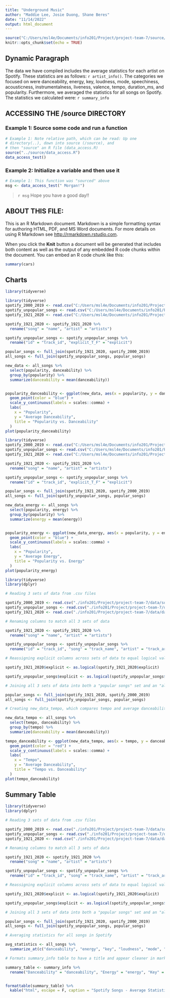 ```yaml
---
title: "Underground Music"
author: "Maddie Lee, Josie Duong, Shane Beres"
date: "11/14/2022"
output: html_document
---
```



```r
source("C:/Users/msl4e/Documents/info201/Project/project-team-7/source/Summary_Info.R")
knitr::opts_chunk$set(echo = TRUE)
```
## Dynamic Paragraph

The data we have compiled includes the average statistics for each artist on Spotify. These statistics are as follows: `r artist_info()`. The categories we focused on were danceability, energy, key, loudness, mode, speechiness, acousticness, instrumentalness, liveness, valence, tempo, duration_ms, and popularity. Furthermore, we averaged the statistics for all songs on Spotify. The statistics we calculated were: `r summary_info`

## ACCESSING THE /source DIRECTORY
### Example 1: Source some code and run a function
```r
# Example 1: Note relative path, which can be read: Up one
# directory(..), down into source (/source), and 
# then "source" an R file (data_access.R)
source("../source/data_access.R")
data_access_test()
```

### Example 2: Initialize a variable and then use it
```r
# Example 1: This function was "sourced" above
msg <- data_access_test(" Morgan!")
```

> `r msg` Hope you have a good day!! 

## ABOUT THIS FILE: 

This is an R Markdown document. Markdown is a simple formatting syntax for authoring HTML, PDF, and MS Word documents. For more details on using R Markdown see <http://rmarkdown.rstudio.com>.

When you click the **Knit** button a document will be generated that includes both content as well as the output of any embedded R code chunks within the document. You can embed an R code chunk like this:

```r
summary(cars)
```

## Charts


```r
library(tidyverse)
```

```r
library(tidyverse)
spotify_2000_2019 <- read.csv("C:/Users/msl4e/Documents/info201/Project/project-team-7/data/songs_normalize.csv")
spotify_unpopular_songs <- read.csv("C:/Users/msl4e/Documents/info201/Project/project-team-7/data/unpopular_songs.csv")
spotify_1921_2020 <- read.csv("C:/Users/msl4e/Documents/info201/Project/project-team-7/data/data.csv")

spotify_1921_2020 <- spotify_1921_2020 %>% 
  rename("song" = "name", "artist" = "artists")

spotify_unpopular_songs <- spotify_unpopular_songs %>% 
  rename("id" = "track_id", "explicit_T_F" = "explicit")

popular_songs <- full_join(spotify_1921_2020, spotify_2000_2019)
all_songs <- full_join(spotify_unpopular_songs, popular_songs)

new_data <- all_songs %>% 
  select(popularity, danceability) %>% 
  group_by(popularity) %>% 
  summarize(danceability = mean(danceability))


popularity_danceability <- ggplot(new_data, aes(x = popularity, y = danceability)) +
  geom_point(color = "blue") +
  scale_y_continuous(labels = scales::comma) +
  labs(
    x = "Popularity",
    y = "Average Danceability",
    title = "Popularity vs. Danceability"
  ) 
plot(popularity_danceability)
```

```r
library(tidyverse)
spotify_2000_2019 <- read.csv("C:/Users/msl4e/Documents/info201/Project/project-team-7/data/songs_normalize.csv")
spotify_unpopular_songs <- read.csv("C:/Users/msl4e/Documents/info201/Project/project-team-7/data/unpopular_songs.csv")
spotify_1921_2020 <- read.csv("C:/Users/msl4e/Documents/info201/Project/project-team-7/data/data.csv")

spotify_1921_2020 <- spotify_1921_2020 %>% 
  rename("song" = "name", "artist" = "artists")

spotify_unpopular_songs <- spotify_unpopular_songs %>% 
  rename("id" = "track_id", "explicit_T_F" = "explicit")

popular_songs <- full_join(spotify_1921_2020, spotify_2000_2019)
all_songs <- full_join(spotify_unpopular_songs, popular_songs)

new_data_energy <- all_songs %>% 
  select(popularity, energy) %>% 
  group_by(popularity) %>% 
  summarize(energy = mean(energy))


popularity_energy <- ggplot(new_data_energy, aes(x = popularity, y = energy)) +
  geom_point(color = "blue") +
  scale_y_continuous(labels = scales::comma) +
  labs(
    x = "Popularity",
    y = "Average Energy",
    title = "Popularity vs. Energy"
  ) 
plot(popularity_energy)
```

```r
library(tidyverse)
library(dplyr)

# Reading 3 sets of data from .csv files

spotify_2000_2019 <- read.csv("./info201/Project/project-team-7/data/songs_normalize.csv")
spotify_unpopular_songs <- read.csv("./info201/Project/project-team-7/data/unpopular_songs.csv")
spotify_1921_2020 <- read.csv("./info201/Project/project-team-7/data/data.csv")

# Renaming columns to match all 3 sets of data

spotify_1921_2020 <- spotify_1921_2020 %>% 
  rename("song" = "name", "artist" = "artists")

spotify_unpopular_songs <- spotify_unpopular_songs %>% 
  rename("id" = "track_id", "song" = "track_name", "artist" = "track_artist")

# Reassigning explicit columns across sets of data to equal logical values

spotify_1921_2020$explicit <- as.logical(spotify_1921_2020$explicit)

spotify_unpopular_songs$explicit <- as.logical(spotify_unpopular_songs$explicit)

# Joining all 3 sets of data into both a "popular songs" set and an "all songs" set

popular_songs <- full_join(spotify_1921_2020, spotify_2000_2019)
all_songs <- full_join(spotify_unpopular_songs, popular_songs)

# Creating new_data_tempo, which compares tempo and average danceability

new_data_tempo <- all_songs %>% 
  select(tempo, danceability) %>% 
  group_by(tempo) %>% 
  summarize(danceability = mean(danceability))

tempo_danceability <- ggplot(new_data_tempo, aes(x = tempo, y = danceability)) +
  geom_point(color = "red") +
  scale_y_continuous(labels = scales::comma) +
  labs(
    x = "Tempo",
    y = "Average Danceability",
    title = "Tempo vs. Danceability"
  ) 
plot(tempo_danceability)
```

## Summary Table

```r
library(tidyverse)
library(dplyr)

# Reading 3 sets of data from .csv files

spotify_2000_2019 <- read.csv("./info201/Project/project-team-7/data/songs_normalize.csv")
spotify_unpopular_songs <- read.csv("./info201/Project/project-team-7/data/unpopular_songs.csv")
spotify_1921_2020 <- read.csv("./info201/Project/project-team-7/data/data.csv")

# Renaming columns to match all 3 sets of data

spotify_1921_2020 <- spotify_1921_2020 %>% 
  rename("song" = "name", "artist" = "artists")

spotify_unpopular_songs <- spotify_unpopular_songs %>% 
  rename("id" = "track_id", "song" = "track_name", "artist" = "track_artist")

# Reassigning explicit columns across sets of data to equal logical values

spotify_1921_2020$explicit <- as.logical(spotify_1921_2020$explicit)

spotify_unpopular_songs$explicit <- as.logical(spotify_unpopular_songs$explicit)

# Joining all 3 sets of data into both a "popular songs" set and an "all songs" set

popular_songs <- full_join(spotify_1921_2020, spotify_2000_2019)
all_songs <- full_join(spotify_unpopular_songs, popular_songs)

# Averaging statistics for all songs in Spotify

avg_statistics <- all_songs %>%
  summarize_at(c("danceability", "energy", "key", "loudness", "mode", "speechiness", "acousticness", "instrumentalness", "liveness", "valence", "tempo", "duration_ms", "popularity"), mean, na.rm = TRUE)

# Formats summary_info table to have a title and appear cleaner in markdown files

summary_table <- summary_info %>%
  rename("Danceability" = "danceability", "Energy" = "energy", "Key" = "key", "Loudness (dB)" = "loudness", "Speechiness" = "speechiness", "Acousticness" = "acousticness", "Instrumentalness" = "instrumentalness", "Liveness" = "liveness", "Valence (Positivity)" = "valence", "Tempo (BPM)" = "tempo", "Duration (ms)" = "duration_ms")


formattable(summary_table) %>%
  kable("html", escape = F, caption = "Spotify Songs - Average Statistics", align = c("l", "r", "r", "r", "r"))
```
